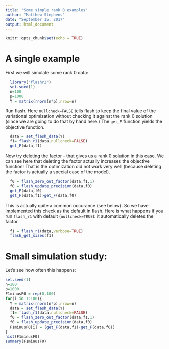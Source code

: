 ```yaml
---
title: "Some simple rank 0 examples"
author: "Matthew Stephens"
date: "September 15, 2017"
output: html_document
---
```


```r
knitr::opts_chunk$set(echo = TRUE)
```

# A single example

First we will simulate some rank 0 data:

```r
  library("flashr2")
  set.seed(1)
  n=100
  p=1000
  Y = matrix(rnorm(n*p),nrow=n)
```


Run flash. Here `nullcheck=FALSE` tells flash to keep
the final value of the variational optimization without checking
it against the rank 0 solution (since we are going to do that
by hand here.) The `get_F` function yields the objective function.
```r
  data = set_flash_data(Y)
  f1= flash_r1(data,nullcheck=FALSE)
  get_F(data,f1)
```

Now try deleting the factor - that gives us a rank 0 solution in this case. We can see here that deleting the factor actually increases
the objective function! That is the optimization did not
work very well (because deleting the factor is actually a special
case of the model). 
```r
  f0 = flash_zero_out_factor(data,f1,1)
  f0 = flash_update_precision(data,f0)
  get_F(data,f0)
  get_F(data,f1)>get_F(data,f0)
```

This is actually quite a common occurance (see below).
So we have implemented this check as the default in flash.
Here is what happens if you run `flash_r1` with default (`nullcheck=TRUE`): it automatically deletes the factor.
```r
  f1 = flash_r1(data,verbose=TRUE)
  flash_get_sizes(f1)
```


# Small simulation study: 

Let's see how often this happens:
```r
set.seed(1)
n=100
p=1000
F1minusF0 = rep(0,100)
for(i in 1:100){
  Y = matrix(rnorm(n*p),nrow=n)
  data = set_flash_data(Y)
  f1= flash_r1(data,nullcheck=FALSE)
  f0 = flash_zero_out_factor(data,f1,1)
  f0 = flash_update_precision(data,f0)
  F1minusF0[i] = (get_F(data,f1)-get_F(data,f0))
}
hist(F1minusF0)
summary(F1minusF0)
```



